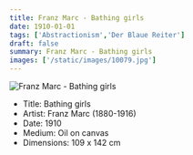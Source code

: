 ```yaml
---
title: Franz Marc - Bathing girls
date: 1910-01-01
tags: ['Abstractionism','Der Blaue Reiter']
draft: false
summary: Franz Marc - Bathing girls
images: ['/static/images/10079.jpg']
---
```


![Franz Marc - Bathing girls](/static/images/10079.jpg)

* Title: Bathing girls
* Artist: Franz Marc (1880-1916)
* Date: 1910
* Medium: Oil on canvas
* Dimensions: 109 x 142 cm


